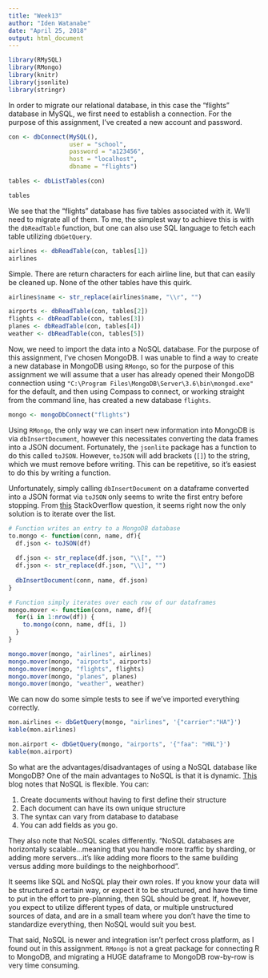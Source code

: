 ```yaml
---
title: "Week13"
author: "Iden Watanabe"
date: "April 25, 2018"
output: html_document
---
```


```r
library(RMySQL)
library(RMongo)
library(knitr)
library(jsonlite)
library(stringr)
```

In order to migrate our relational database, in this case the "flights" database in MySQL, we first need to establish a connection.  For the purpose of this assignment, I've created a new account and password.

```r
con <- dbConnect(MySQL(),
                 user = "school",
                 password = "a123456",
                 host = "localhost",
                 dbname = "flights")

tables <- dbListTables(con)

tables
```

We see that the "flights" database has five tables associated with it.  We'll need to migrate all of them.  To me, the simplest way to achieve this is with the `dbReadTable` function, but one can also use SQL language to fetch each table utilizing `dbGetQuery`.

```r
airlines <- dbReadTable(con, tables[1])
airlines
```

Simple.  There are return characters for each airline line, but that can easily be cleaned up.  None of the other tables have this quirk.

```r
airlines$name <- str_replace(airlines$name, "\\r", "")

airports <- dbReadTable(con, tables[2])
flights <- dbReadTable(con, tables[3])
planes <- dbReadTable(con, tables[4])
weather <- dbReadTable(con, tables[5])
```

Now, we need to import the data into a NoSQL database.  For the purpose of this assignment, I've chosen MongoDB.  I was unable to find a way to create a new database in MongoDB using `RMongo`, so for the purpose of this assignment we will assume that a user has already opened their MongoDB connection using `"C:\Program Files\MongoDB\Server\3.6\bin\mongod.exe"` for the default, and then using Compass to connect, or working straight from the command line, has created a new database `flights`.

```r
mongo <- mongoDbConnect("flights")
```

Using `RMongo`, the only way we can insert new information into MongoDB is via `dbInsertDocument`, however this necessitates converting the data frames into a JSON document.  Fortunately, the `jsonlite` package has a function to do this called `toJSON`.  However, `toJSON` will add brackets (`[]`) to the string, which we must remove before writing.  This can be repetitive, so it's easiest to do this by writing a function.

Unfortunately, simply calling `dbInsertDocument` on a dataframe converted into a JSON format via `toJSON` only seems to write the first entry before stopping.  From [this](https://stackoverflow.com/questions/48299224/r-dbinsertdocument-multiple-documents) StackOverflow question, it seems right now the only solution is to iterate over the list.

```r
# Function writes an entry to a MongoDB database
to.mongo <- function(conn, name, df){
  df.json <- toJSON(df)
  
  df.json <- str_replace(df.json, "\\[", "")
  df.json <- str_replace(df.json, "\\]", "")
  
  dbInsertDocument(conn, name, df.json)
}

# Function simply iterates over each row of our dataframes
mongo.mover <- function(conn, name, df){
  for(i in 1:nrow(df)) {
    to.mongo(conn, name, df[i, ])
  }
}

mongo.mover(mongo, "airlines", airlines)
mongo.mover(mongo, "airports", airports)
mongo.mover(mongo, "flights", flights)
mongo.mover(mongo, "planes", planes)
mongo.mover(mongo, "weather", weather)
```

We can now do some simple tests to see if we've imported everything correctly.

```r
mon.airlines <- dbGetQuery(mongo, "airlines", '{"carrier":"HA"}')
kable(mon.airlines)

mon.airport <- dbGetQuery(mongo, "airports", '{"faa": "HNL"}')
kable(mon.airport)
```

So what are the advantages/disadvantages of using a NoSQL database like MongoDB?  One of the main advantages to NoSQL is that it is dynamic.  [This](https://medium.com/xplenty-blog/the-sql-vs-nosql-difference-mysql-vs-mongodb-32c9980e67b2) blog notes that NoSQL is flexible.  You can:

1) Create documents without having to first define their structure
2) Each document can have its own unique structure
3) The syntax can vary from database to database
4) You can add fields as you go.

They also note that NoSQL scales differently.  "NoSQL databases are horizontally scalable...meaning that you handle more traffic by sharding, or adding more servers...it's like adding more floors to the same building versus adding more buildings to the neighborhood".

It seems like SQL and NoSQL play their own roles.  If you know your data will be structured a certain way, or expect it to be structured, and have the time to put in the effort to pre-planning, then SQL should be great.  If, however, you expect to utilize different types of data, or multiple unstructured sources of data, and are in a small team where you don't have the time to standardize everything, then NoSQL would suit you best.

That said, NoSQL is newer and integration isn't perfect cross platform, as I found out in this assignment.  `RMongo` is not a great package for connecting R to MongoDB, and migrating a HUGE dataframe to MongoDB row-by-row is very time consuming.